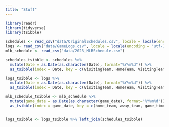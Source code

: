 ```yaml
---
title: "Stuff"
---
```


```r
library(readr)
library(tidyverse)
library(tsibble)
```


```r

schedules <- read_csv("data/OriginalSchedules.csv", locale = locale(encoding = "utf-16"))
logs <- read_csv("data/GameLogs.csv", locale = locale(encoding = "utf-16"))
mlb_schedule <- read_csv("data/2023_MLBSchedule.csv")

```

```r

schedules_tsibble <- schedules %>% 
  mutate(Date = as.Date(as.character(Date), format="%Y%m%d")) %>%
  as_tsibble(index = Date, key = c(VisitingTeam, HomeTeam, VisitingTeamGameNumber, HomeTeamGameNumber))

logs_tsibble <- logs %>%
  mutate(Date = as.Date(as.character(Date), format="%Y%m%d")) %>% 
  as_tsibble(index = Date, key = c(VisitingTeam, HomeTeam, VisitingTeamGameNumber, HomeTeamGameNumber))

mlb_schedule_tsibble <- mlb_schedule %>%
  mutate(game_date = as.Date(as.character(game_date), format="%Y%m%d")) %>%
  as_tsibble(index = game_date, key = c(home_team, away_team, game_time))


logs_tsibble <- logs_tsibble %>% left_join(schedules_tsibble)

```

```r

```
